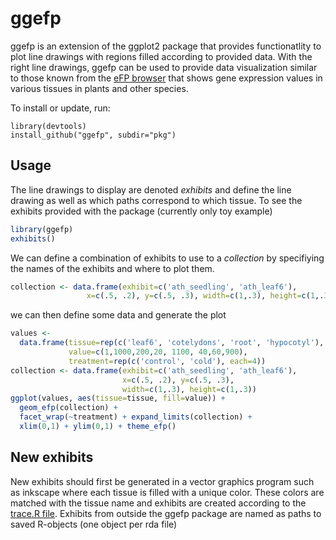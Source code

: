 ggefp
=====

ggefp is an extension of the ggplot2 package that provides
functionatlity to plot line drawings with regions filled according to
provided data. With the right line drawings, ggefp can be used to
provide data visualization similar to those known from the [eFP
browser](http://bar.utoronto.ca/efp/cgi-bin/efpWeb.cgi) that shows
gene expression values in various tissues in plants and other species.

To install or update, run:
   
    library(devtools)
    install_github("ggefp", subdir="pkg")

Usage
-----

The line drawings to display are denoted *exhibits* and define the
line drawing as well as which paths correspond to which tissue. To see
the exhibits provided with the package (currently only toy example)


```r
library(ggefp)
exhibits()
```

We can define a combination of exhibits to use to a *collection* by
specifiying the names of the exhibits and where to plot them.

```r
collection <- data.frame(exhibit=c('ath_seedling', 'ath_leaf6'),
                 x=c(.5, .2), y=c(.5, .3), width=c(1,.3), height=c(1,.3))

```

we can then define some data and generate the plot

```r
values <-
  data.frame(tissue=rep(c('leaf6', 'cotelydons', 'root', 'hypocotyl'), 2),
             value=c(1,1000,200,20, 1100, 40,60,900),
             treatment=rep(c('control', 'cold'), each=4))
collection <- data.frame(exhibit=c('ath_seedling', 'ath_leaf6'),
                         x=c(.5, .2), y=c(.5, .3),
                         width=c(1,.3), height=c(1,.3))
ggplot(values, aes(tissue=tissue, fill=value)) +
  geom_efp(collection) +
  facet_wrap(~treatment) + expand_limits(collection) +
  xlim(0,1) + ylim(0,1) + theme_efp()
```

New exhibits
------------

New exhibits should first be generated in a vector graphics program
such as inkscape where each tissue is filled with a unique
color. These colors are matched with the tissue name and exhibits are
created according to the [trace.R file](etc/trace.R). Exhibits from outside the ggefp
package are named as paths to saved R-objects (one object per rda
file)
